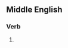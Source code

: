 ==Middle English==

===Verb===
{{head|enm|verb forms}}

# {{past tense of|upheave|lang=enm}}
#: {{rfquotek|Geoffrey Chaucer}}